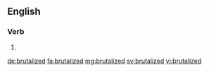 ==English==

===Verb===
{{head|en}}

# {{en-past of|brutalize}}

[[de:brutalized]]
[[fa:brutalized]]
[[mg:brutalized]]
[[sv:brutalized]]
[[vi:brutalized]]